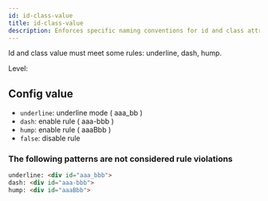 ```yaml
---
id: id-class-value
title: id-class-value
description: Enforces specific naming conventions for id and class attribute values in HTML elements.
---
```



Id and class value must meet some rules: underline, dash, hump.

Level: <Badge text="Warning" variant="caution" />

## Config value

- `underline`: underline mode ( aaa_bb )
- `dash`: enable rule ( aaa-bbb )
- `hump`: enable rule ( aaaBbb )
- `false`: disable rule

### The following patterns are **not** considered rule violations

```html
underline: <div id="aaa_bbb">
dash: <div id="aaa-bbb">
hump: <div id="aaaBbb">

```
